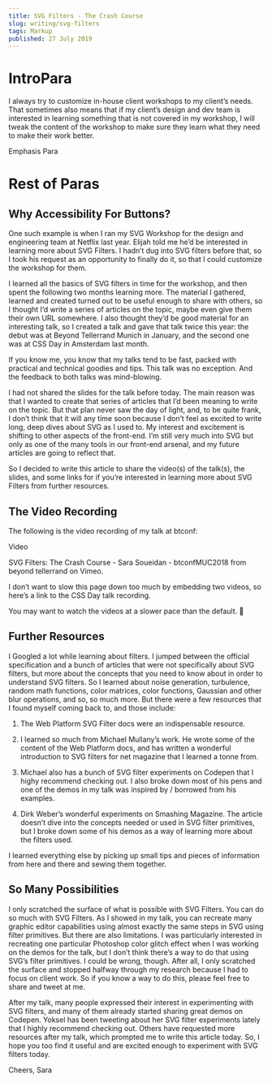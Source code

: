 ```yaml
---
title: SVG Filters - The Crash Course
slug: writing/svg-filters
tags: Markup
published: 27 July 2019
---
```


# IntroPara

I always try to customize in-house client workshops to my client’s needs. That sometimes also means that if my client’s design and dev team is interested in learning something that is not covered in my workshop, I will tweak the content of the workshop to make sure they learn what they need to make their work better.

Emphasis Para

# Rest of Paras

## Why Accessibility For Buttons?

One such example is when I ran my SVG Workshop for the design and engineering team at Netflix last year. Elijah told me he’d be interested in learning more about SVG Filters. I hadn’t dug into SVG filters before that, so I took his request as an opportunity to finally do it, so that I could customize the workshop for them.

I learned all the basics of SVG filters in time for the workshop, and then spent the following two months learning more. The material I gathered, learned and created turned out to be useful enough to share with others, so I thought I’d write a series of articles on the topic, maybe even give them their own URL somewhere. I also thought they’d be good material for an interesting talk, so I created a talk and gave that talk twice this year: the debut was at Beyond Tellerrand Munich in January, and the second one was at CSS Day in Amsterdam last month.

If you know me, you know that my talks tend to be fast, packed with practical and technical goodies and tips. This talk was no exception. And the feedback to both talks was mind-blowing.

I had not shared the slides for the talk before today. The main reason was that I wanted to create that series of articles that I’d been meaning to write on the topic. But that plan never saw the day of light, and, to be quite frank, I don’t think that it will any time soon because I don’t feel as excited to write long, deep dives about SVG as I used to. My interest and excitement is shifting to other aspects of the front-end. I’m still very much into SVG but only as one of the many tools in our front-end arsenal, and my future articles are going to reflect that.

So I decided to write this article to share the video(s) of the talk(s), the slides, and some links for if you’re interested in learning more about SVG Filters from further resources.

## The Video Recording

The following is the video recording of my talk at btconf:

Video

SVG Filters: The Crash Course - Sara Soueidan - btconfMUC2018 from beyond tellerrand on Vimeo.

I don’t want to slow this page down too much by embedding two videos, so here’s a link to the CSS Day talk recording.

You may want to watch the videos at a slower pace than the default. 🙈

## Further Resources

I Googled a lot while learning about filters. I jumped between the official specification and a bunch of articles that were not specifically about SVG filters, but more about the concepts that you need to know about in order to understand SVG filters. So I learned about noise generation, turbulence, random math functions, color matrices, color functions, Gaussian and other blur operations, and so, so much more. But there were a few resources that I found myself coming back to, and those include:

1. The Web Platform SVG Filter docs were an indispensable resource.

2. I learned so much from Michael Mullany’s work. He wrote some of the content of the Web Platform docs, and has written a wonderful introduction to SVG filters for net magazine that I learned a tonne from.

3. Michael also has a bunch of SVG filter experiments on Codepen that I highy recommend checking out. I also broke down most of his pens and one of the demos in my talk was inspired by / borrowed from his examples.

4. Dirk Weber’s wonderful experiments on Smashing Magazine. The article doesn’t dive into the concepts needed or used in SVG filter primitives, but I broke down some of his demos as a way of learning more about the filters used.

I learned everything else by picking up small tips and pieces of information from here and there and sewing them together.

## So Many Possibilities

I only scratched the surface of what is possible with SVG Filters. You can do so much with SVG Filters. As I showed in my talk, you can recreate many graphic editor capabilities using almost exactly the same steps in SVG using filter primitives. But there are also limitations. I was particularly interested in recreating one particular Photoshop color glitch effect when I was working on the demos for the talk, but I don’t think there’s a way to do that using SVG’s filter primitives. I could be wrong, though. After all, I only scratched the surface and stopped halfway through my research because I had to focus on client work. So if you know a way to do this, please feel free to share and tweet at me.

After my talk, many people expressed their interest in experimenting with SVG filters, and many of them already started sharing great demos on Codepen. Yoksel has been tweeting about her SVG filter experiments lately that I highly recommend checking out. Others have requested more resources after my talk, which prompted me to write this article today. So, I hope you too find it useful and are excited enough to experiment with SVG filters today.

Cheers,
Sara
